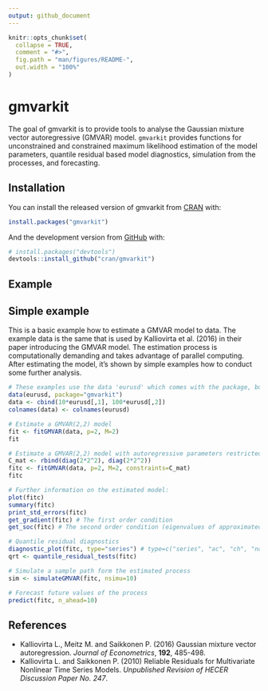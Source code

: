 ```yaml
---
output: github_document
---
```


<!-- README.md is generated from README.Rmd. Please edit that file -->

```r
knitr::opts_chunk$set(
  collapse = TRUE,
  comment = "#>",
  fig.path = "man/figures/README-",
  out.width = "100%"
)
```
# gmvarkit

<!-- badges: start -->
<!-- badges: end -->

The goal of gmvarkit is to provide tools to analyse the Gaussian mixture vector autoregressive (GMVAR) model. `gmvarkit` provides functions for unconstrained and constrained maximum likelihood estimation of the model parameters, quantile residual based model diagnostics, simulation from the processes, and forecasting.

## Installation

You can install the released version of gmvarkit from [CRAN](https://CRAN.R-project.org) with:

``` r
install.packages("gmvarkit")
```

And the development version from [GitHub](https://github.com/) with:

``` r
# install.packages("devtools")
devtools::install_github("cran/gmvarkit")
```
## Example

Simple example
--------------

This is a basic example how to estimate a GMVAR model to data. The example data is the same that is used by Kalliovirta et al. (2016) in their paper introducing the GMVAR model. The estimation process is computationally demanding and takes advantage of parallel computing. After estimating the model, it's shown by simple examples how to conduct some further analysis.

``` r
# These examples use the data 'eurusd' which comes with the package, but in a scaled form.
data(eurusd, package="gmvarkit")
data <- cbind(10*eurusd[,1], 100*eurusd[,2])
colnames(data) <- colnames(eurusd)

# Estimate a GMVAR(2,2) model
fit <- fitGMVAR(data, p=2, M=2)
fit

# Estimate a GMVAR(2,2) model with autoregressive parameters restricted to be the same for all regimes
C_mat <- rbind(diag(2*2^2), diag(2*2^2))
fitc <- fitGMVAR(data, p=2, M=2, constraints=C_mat)
fitc

# Further information on the estimated model:
plot(fitc)
summary(fitc)
print_std_errors(fitc)
get_gradient(fitc) # The first order condition
get_soc(fitc) # The second order condition (eigenvalues of approximated Hessian)

# Quantile residual diagnostics
diagnostic_plot(fitc, type="series") # type=c("series", "ac", "ch", "norm")
qrt <- quantile_residual_tests(fitc)

# Simulate a sample path form the estimated process
sim <- simulateGMVAR(fitc, nsimu=10)

# Forecast future values of the process
predict(fitc, n_ahead=10)
```

References
----------

-   Kalliovirta L., Meitz M. and Saikkonen P. (2016) Gaussian mixture vector autoregression. *Journal of Econometrics*, **192**, 485-498.
-   Kalliovirta L. and Saikkonen P. (2010) Reliable Residuals for Multivariate Nonlinear Time Series Models. *Unpublished Revision of HECER Discussion Paper No. 247*.
